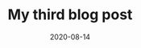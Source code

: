 ---
title: My third blog post
slug: my-third-post
date: 2020-08-14
featuredImage: lake.jpg
excerpt: "Lorem ipsum dolor, sit amet consectetur adipisicing elit. Quibusdam tempora temporibus eveniet est porro omnis earum"
---